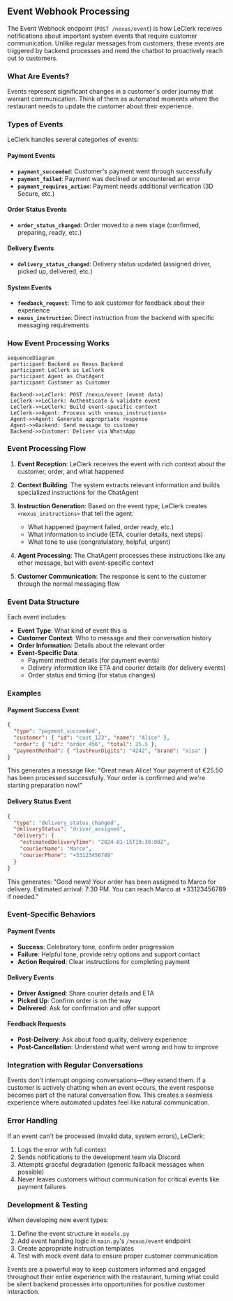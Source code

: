 ## Event Webhook Processing

The Event Webhook endpoint (`POST /nexus/event`) is how LeClerk receives notifications about important system events that require customer communication. Unlike regular messages from customers, these events are triggered by backend processes and need the chatbot to proactively reach out to customers.

### What Are Events?

Events represent significant changes in a customer's order journey that warrant communication. Think of them as automated moments where the restaurant needs to update the customer about their experience.

### Types of Events

LeClerk handles several categories of events:

#### Payment Events

- **`payment_succeeded`**: Customer's payment went through successfully
- **`payment_failed`**: Payment was declined or encountered an error
- **`payment_requires_action`**: Payment needs additional verification (3D Secure, etc.)

#### Order Status Events

- **`order_status_changed`**: Order moved to a new stage (confirmed, preparing, ready, etc.)

#### Delivery Events

- **`delivery_status_changed`**: Delivery status updated (assigned driver, picked up, delivered, etc.)

#### System Events

- **`feedback_request`**: Time to ask customer for feedback about their experience
- **`nexus_instruction`**: Direct instruction from the backend with specific messaging requirements

### How Event Processing Works

```mermaid
sequenceDiagram
 participant Backend as Nexus Backend
 participant LeClerk as LeClerk
 participant Agent as ChatAgent
 participant Customer as Customer

 Backend->>LeClerk: POST /nexus/event (event data)
 LeClerk->>LeClerk: Authenticate & validate event
 LeClerk->>LeClerk: Build event-specific context
 LeClerk->>Agent: Process with <nexus_instructions>
 Agent->>Agent: Generate appropriate response
 Agent->>Backend: Send message to customer
 Backend->>Customer: Deliver via WhatsApp
```

### Event Processing Flow

1. **Event Reception**: LeClerk receives the event with rich context about the customer, order, and what happened

2. **Context Building**: The system extracts relevant information and builds specialized instructions for the ChatAgent

3. **Instruction Generation**: Based on the event type, LeClerk creates `<nexus_instructions>` that tell the agent:

   - What happened (payment failed, order ready, etc.)
   - What information to include (ETA, courier details, next steps)
   - What tone to use (congratulatory, helpful, urgent)

4. **Agent Processing**: The ChatAgent processes these instructions like any other message, but with event-specific context

5. **Customer Communication**: The response is sent to the customer through the normal messaging flow

### Event Data Structure

Each event includes:

- **Event Type**: What kind of event this is
- **Customer Context**: Who to message and their conversation history
- **Order Information**: Details about the relevant order
- **Event-Specific Data**:
  - Payment method details (for payment events)
  - Delivery information like ETA and courier details (for delivery events)
  - Order status and timing (for status changes)

### Examples

#### Payment Success Event

```json
{
  "type": "payment_succeeded",
  "customer": { "id": "cust_123", "name": "Alice" },
  "order": { "id": "order_456", "total": 25.5 },
  "paymentMethod": { "lastFourDigits": "4242", "brand": "Visa" }
}
```

This generates a message like: "Great news Alice! Your payment of €25.50 has been processed successfully. Your order is confirmed and we're starting preparation now!"

#### Delivery Status Event

```json
{
  "type": "delivery_status_changed",
  "deliveryStatus": "driver_assigned",
  "delivery": {
    "estimatedDeliveryTime": "2024-01-15T19:30:00Z",
    "courierName": "Marco",
    "courierPhone": "+33123456789"
  }
}
```

This generates: "Good news! Your order has been assigned to Marco for delivery. Estimated arrival: 7:30 PM. You can reach Marco at +33123456789 if needed."

### Event-Specific Behaviors

#### Payment Events

- **Success**: Celebratory tone, confirm order progression
- **Failure**: Helpful tone, provide retry options and support contact
- **Action Required**: Clear instructions for completing payment

#### Delivery Events

- **Driver Assigned**: Share courier details and ETA
- **Picked Up**: Confirm order is on the way
- **Delivered**: Ask for confirmation and offer support

#### Feedback Requests

- **Post-Delivery**: Ask about food quality, delivery experience
- **Post-Cancellation**: Understand what went wrong and how to improve

### Integration with Regular Conversations

Events don't interrupt ongoing conversations—they extend them. If a customer is actively chatting when an event occurs, the event response becomes part of the natural conversation flow. This creates a seamless experience where automated updates feel like natural communication.

### Error Handling

If an event can't be processed (invalid data, system errors), LeClerk:

1. Logs the error with full context
2. Sends notifications to the development team via Discord
3. Attempts graceful degradation (generic fallback messages when possible)
4. Never leaves customers without communication for critical events like payment failures

### Development & Testing

When developing new event types:

1. Define the event structure in `models.py`
2. Add event handling logic in `main.py`'s `/nexus/event` endpoint
3. Create appropriate instruction templates
4. Test with mock event data to ensure proper customer communication

Events are a powerful way to keep customers informed and engaged throughout their entire experience with the restaurant, turning what could be silent backend processes into opportunities for positive customer interaction.

